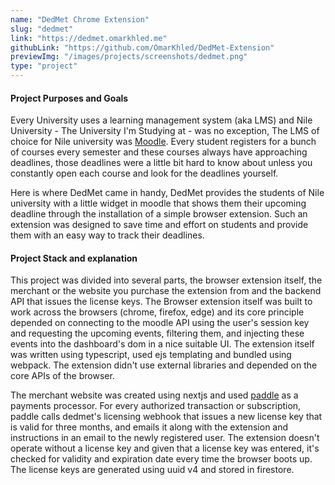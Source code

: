 ```yaml
---
name: "DedMet Chrome Extension"
slug: "dedmet"
link: "https://dedmet.omarkhled.me"
githubLink: "https://github.com/OmarKhled/DedMet-Extension"
previewImg: "/images/projects/screenshots/dedmet.png"
type: "project"
---
```


#### Project Purposes and Goals

Every University uses a learning management system (aka LMS) and Nile University - The University I'm Studying at - was no exception, The LMS of choice for Nile university was [Moodle](https://moodle.org). Every student registers for a bunch of courses every semester and these courses always have approaching deadlines, those deadlines were a little bit hard to know about unless you constantly open each course and look for the deadlines yourself.

Here is where DedMet came in handy, DedMet provides the students of Nile university with a little widget in moodle that shows them their upcoming deadline through the installation of a simple browser extension. Such an extension was designed to save time and effort on students and provide them with an easy way to track their deadlines.

<picture>
  <source srcSet="/images/projects/dedmet-widget.webp" type="image/webp" />
  <ImageFrame src="/images/projects/screenshots/dedmet-widget.jpg" caption="The DedMet Widget" />
</picture>

#### Project Stack and explanation

This project was divided into several parts, the browser extension itself, the merchant or the website you purchase the extension from and the backend API that issues the license keys. The Browser extension itself was built to work across the browsers (chrome, firefox, edge) and its core principle depended on connecting to the moodle API using the user's session key and requesting the upcoming events, filtering them, and injecting these events into the dashboard's dom in a nice suitable UI. The extension itself was written using typescript, used ejs templating and bundled using webpack. The extension didn't use external libraries and depended on the core APIs of the browser.

The merchant website was created using nextjs and used [paddle](https://paddle.com) as a payments processor. For every authorized transaction or subscription, paddle calls dedmet's licensing webhook that issues a new license key that is valid for three months, and emails it along with the extension and instructions in an email to the newly registered user. The extension doesn't operate without a license key and given that a license key was entered, it's checked for validity and expiration date every time the browser boots up. The license keys are generated using uuid v4 and stored in firestore.
